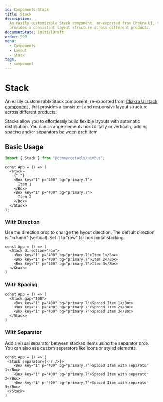```yaml
---
id: Components-Stack
title: Stack
description:
  An easily customizable Stack component, re-exported from Chakra UI, that
  provides a consistent layout structure across different products.
documentState: InitialDraft
order: 999
menu:
  - Components
  - Layout
  - Stack
tags:
  - component
---
```


# Stack

An easily customizable Stack component, re-exported from
[Chakra UI stack component](https://www.chakra-ui.com/docs/components/stack) ,
that provides a consistent and responsive layout structure across different
products.

Stacks allow you to effortlessly build flexible layouts with automatic
distribution. You can arrange elements horizontally or vertically, adding
spacing and/or separators between each item.

## Basic Usage

```jsx
import { Stack } from "@commercetools/nimbus";
```

```jsx-live
const App = () => (
  <Stack>
    {" "}
    <Box key="1" p="400" bg="primary.7">
      Item 1
    </Box>
    <Box key="1" p="400" bg="primary.7">
      Item 2
    </Box>
  </Stack>
);
```

### With Direction

Use the direction prop to change the layout direction. The default direction is
"column" (vertical). Set it to "row" for horizontal stacking.

```jsx-live
const App = () => (
  <Stack direction="row">
    <Box key="1" p="400" bg="primary.7">Item 1</Box>
    <Box key="1" p="400" bg="primary.7">Item 2</Box>
    <Box key="1" p="400" bg="primary.7">Item 3</Box>
  </Stack>
)
```

### With Spacing

```jsx-live
const App = () => (
  <Stack gap="100">
    <Box key="1" p="400" bg="primary.7">Spaced Item 1</Box>
    <Box key="1" p="400" bg="primary.7">Spaced Item 2</Box>
    <Box key="1" p="400" bg="primary.7">Spaced Item 3</Box>
  </Stack>
)
```

### With Separator

Add a visual separator between stacked items using the separator prop. You can
also use custom separators like icons or styled elements.

```jsx-live
const App = () => (
 <Stack separator={<hr />}>
    <Box key="1" p="400" bg="primary.7">Spaced Item with separator 1</Box>
    <Box key="1" p="400" bg="primary.7">Spaced Item with separator 2</Box>
    <Box key="1" p="400" bg="primary.7">Spaced Item with separator 3</Box>
 </Stack>
)
```
